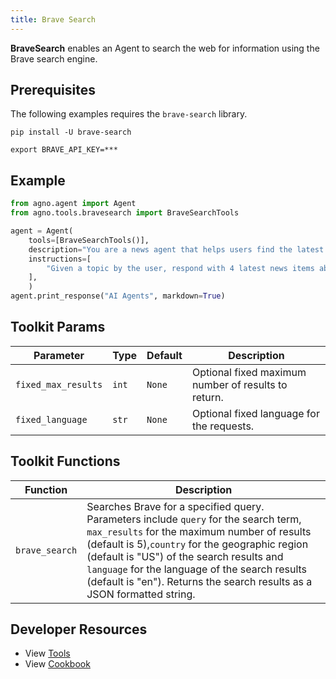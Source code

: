 ```yaml
---
title: Brave Search
---
```


**BraveSearch** enables an Agent to search the web for information using the Brave search engine.

## Prerequisites

The following examples requires the `brave-search` library.

```shell
pip install -U brave-search
```
```shell
export BRAVE_API_KEY=***
```

## Example


```python cookbook/tools/bravesearch_tools.py
from agno.agent import Agent
from agno.tools.bravesearch import BraveSearchTools

agent = Agent(
    tools=[BraveSearchTools()],
    description="You are a news agent that helps users find the latest news.",
    instructions=[
        "Given a topic by the user, respond with 4 latest news items about that topic."
    ],
    )
agent.print_response("AI Agents", markdown=True)

```

## Toolkit Params

| Parameter           | Type  | Default | Description                                         |
| ------------------- | ----- | ------- | --------------------------------------------------- |
| `fixed_max_results` | `int` | `None`  | Optional fixed maximum number of results to return. |
| `fixed_language`    | `str` | `None`  | Optional fixed language for the requests.           |


## Toolkit Functions

| Function        | Description                                                                                                                                                                                                                                                                            |
| --------------- | -------------------------------------------------------------------------------------------------------------------------------------------------------------------------------------------------------------------------------------------------------------------------------------- |
| `brave_search` | Searches Brave for a specified query. Parameters include `query` for the search term, `max_results` for the maximum number of results (default is 5),`country` for the geographic region (default is "US") of the search results and `language` for the language of the search results (default is "en"). Returns the search results as a JSON formatted string. |

## Developer Resources

- View [Tools](https://github.com/agno-agi/agno/blob/main/libs/agno/agno/tools/bravesearch.py)
- View [Cookbook](https://github.com/agno-agi/agno/blob/main/cookbook/tools/bravesearch_tools.py)
